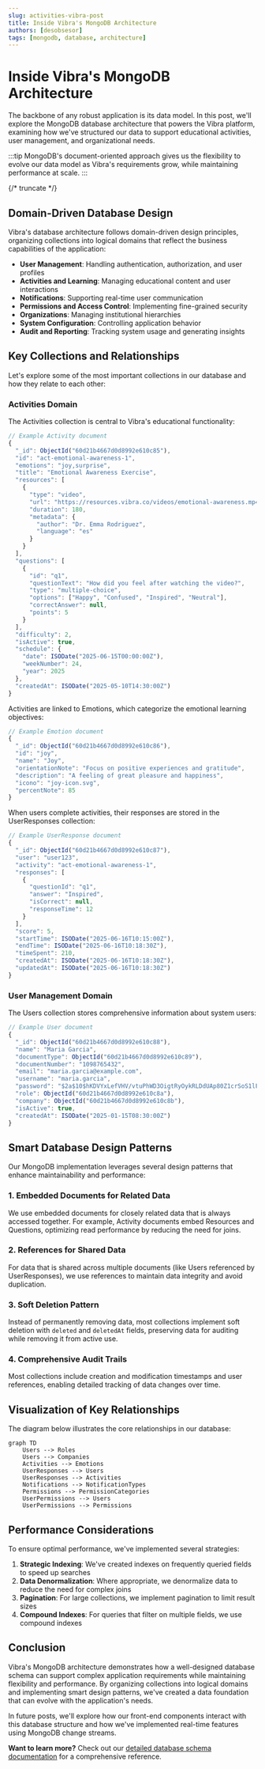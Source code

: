 ```yaml
---
slug: activities-vibra-post
title: Inside Vibra's MongoDB Architecture
authors: [desobsesor]
tags: [mongodb, database, architecture]
---
```


# Inside Vibra's MongoDB Architecture

The backbone of any robust application is its data model. In this post, we'll explore the MongoDB database architecture that powers the Vibra platform, examining how we've structured our data to support educational activities, user management, and organizational needs.

:::tip
MongoDB's document-oriented approach gives us the flexibility to evolve our data model as Vibra's requirements grow, while maintaining performance at scale.
:::

{/* truncate */}

## Domain-Driven Database Design

Vibra's database architecture follows domain-driven design principles, organizing collections into logical domains that reflect the business capabilities of the application:

- **User Management**: Handling authentication, authorization, and user profiles
- **Activities and Learning**: Managing educational content and user interactions
- **Notifications**: Supporting real-time user communication
- **Permissions and Access Control**: Implementing fine-grained security
- **Organizations**: Managing institutional hierarchies
- **System Configuration**: Controlling application behavior
- **Audit and Reporting**: Tracking system usage and generating insights

## Key Collections and Relationships

Let's explore some of the most important collections in our database and how they relate to each other:

### Activities Domain

The Activities collection is central to Vibra's educational functionality:

```js
// Example Activity document
{
  "_id": ObjectId("60d21b4667d0d8992e610c85"),
  "id": "act-emotional-awareness-1",
  "emotions": "joy,surprise",
  "title": "Emotional Awareness Exercise",
  "resources": [
    {
      "type": "video",
      "url": "https://resources.vibra.co/videos/emotional-awareness.mp4",
      "duration": 180,
      "metadata": {
        "author": "Dr. Emma Rodriguez",
        "language": "es"
      }
    }
  ],
  "questions": [
    {
      "id": "q1",
      "questionText": "How did you feel after watching the video?",
      "type": "multiple-choice",
      "options": ["Happy", "Confused", "Inspired", "Neutral"],
      "correctAnswer": null,
      "points": 5
    }
  ],
  "difficulty": 2,
  "isActive": true,
  "schedule": {
    "date": ISODate("2025-06-15T00:00:00Z"),
    "weekNumber": 24,
    "year": 2025
  },
  "createdAt": ISODate("2025-05-10T14:30:00Z")
}
```

Activities are linked to Emotions, which categorize the emotional learning objectives:

```js
// Example Emotion document
{
  "_id": ObjectId("60d21b4667d0d8992e610c86"),
  "id": "joy",
  "name": "Joy",
  "orientationNote": "Focus on positive experiences and gratitude",
  "description": "A feeling of great pleasure and happiness",
  "icono": "joy-icon.svg",
  "percentNote": 85
}
```

When users complete activities, their responses are stored in the UserResponses collection:

```js
// Example UserResponse document
{
  "_id": ObjectId("60d21b4667d0d8992e610c87"),
  "user": "user123",
  "activity": "act-emotional-awareness-1",
  "responses": [
    {
      "questionId": "q1",
      "answer": "Inspired",
      "isCorrect": null,
      "responseTime": 12
    }
  ],
  "score": 5,
  "startTime": ISODate("2025-06-16T10:15:00Z"),
  "endTime": ISODate("2025-06-16T10:18:30Z"),
  "timeSpent": 210,
  "createdAt": ISODate("2025-06-16T10:18:30Z"),
  "updatedAt": ISODate("2025-06-16T10:18:30Z")
}
```

### User Management Domain

The Users collection stores comprehensive information about system users:

```js
// Example User document
{
  "_id": ObjectId("60d21b4667d0d8992e610c88"),
  "name": "Maria Garcia",
  "documentType": ObjectId("60d21b4667d0d8992e610c89"),
  "documentNumber": "1098765432",
  "email": "maria.garcia@example.com",
  "username": "maria.garcia",
  "password": "$2a$10$hKDVYxLefVHV/vtuPhWD3OigtRyOykRLDdUAp80Z1crSoS1lFqaFS",
  "role": ObjectId("60d21b4667d0d8992e610c8a"),
  "company": ObjectId("60d21b4667d0d8992e610c8b"),
  "isActive": true,
  "createdAt": ISODate("2025-01-15T08:30:00Z")
}
```

## Smart Database Design Patterns

Our MongoDB implementation leverages several design patterns that enhance maintainability and performance:

### 1. Embedded Documents for Related Data

We use embedded documents for closely related data that is always accessed together. For example, Activity documents embed Resources and Questions, optimizing read performance by reducing the need for joins.

### 2. References for Shared Data

For data that is shared across multiple documents (like Users referenced by UserResponses), we use references to maintain data integrity and avoid duplication.

### 3. Soft Deletion Pattern

Instead of permanently removing data, most collections implement soft deletion with `deleted` and `deletedAt` fields, preserving data for auditing while removing it from active use.

### 4. Comprehensive Audit Trails

Most collections include creation and modification timestamps and user references, enabling detailed tracking of data changes over time.

## Visualization of Key Relationships

The diagram below illustrates the core relationships in our database:

```mermaid
graph TD
    Users --> Roles
    Users --> Companies
    Activities --> Emotions
    UserResponses --> Users
    UserResponses --> Activities
    Notifications --> NotificationTypes
    Permissions --> PermissionCategories
    UserPermissions --> Users
    UserPermissions --> Permissions
```

## Performance Considerations

To ensure optimal performance, we've implemented several strategies:

1. **Strategic Indexing**: We've created indexes on frequently queried fields to speed up searches
2. **Data Denormalization**: Where appropriate, we denormalize data to reduce the need for complex joins
3. **Pagination**: For large collections, we implement pagination to limit result sizes
4. **Compound Indexes**: For queries that filter on multiple fields, we use compound indexes

## Conclusion

Vibra's MongoDB architecture demonstrates how a well-designed database schema can support complex application requirements while maintaining flexibility and performance. By organizing collections into logical domains and implementing smart design patterns, we've created a data foundation that can evolve with the application's needs.

In future posts, we'll explore how our front-end components interact with this database structure and how we've implemented real-time features using MongoDB change streams.

<div className="alert alert--info" style={{marginTop: '2rem'}}>
  <strong>Want to learn more?</strong> Check out our <a href="../docs/aplicaciones/model-schema-db">detailed database schema documentation</a> for a comprehensive reference.
</div>
